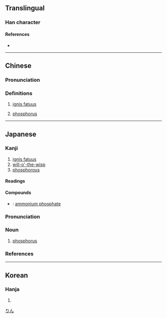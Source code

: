 {{also|磷}}
{{character info/new}}
==Translingual==

===Han character===
{{Han char|rn=86|rad=火|as=12|sn=16|four=99859|canj=FFDQ|ids=⿰火粦}}

====References====
* {{Han ref|kx=0683.050|dkj=19417|dj=1095.060|hdz=32236.100|uh=71D0|ud=29136|bh=BF4D|bd=48973}}

----

==Chinese==
{{zh-forms|s=磷}}

===Pronunciation===
{{zh-pron
|m=lín
|c=leon4
|mc=y
|oc=y
}}

===Definitions===
{{zh-hanzi}}

# [[ignis fatuus]]
# {{lb|zh|chemical element}} [[phosphorus]]

----

==Japanese==

===Kanji===
{{ja-kanji|grade=|rs=火12}}

# [[ignis fatuus]]
# [[will-o'-the-wisp]]
# [[phosphorous]]

====Readings====
{{ja-readings
|goon=りん
|kanon=りん
|kun=おにび-
}}

====Compounds====
{{der-top|Compounds}}
* {{ja-r|燐安|りんあん}}: [[ammonium phosphate]]
{{der-bottom}}

{{ja-kanjitab|りん|yomi=o}}

===Pronunciation===
{{ja-pron|yomi=o|りん|acc=1|acc_ref=DJR,NHK}}

===Noun===
{{ja-noun|りん|リン}}

# [[phosphorus]]

===References===
<references/>

[[Category:ja:Chemical elements|りん]]

----

==Korean==

===Hanja===
{{ko-hanja|hangeul=[[린]]>[[인]]|eumhun=|rv=rin>in|mr=rin>in|y=lin>in}}

# {{defn|lang=ko|sort=火12}}